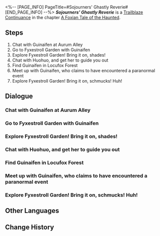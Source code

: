 <%-- [PAGE_INFO]
PageTitle=#Sojourners' Ghastly Reverie#
[END_PAGE_INFO] --%>
{{Stub|Dialogue.}}
{{Mission Infobox
|id            = 2021701
|title         = 
|image         = <!--Mission Sojourners' Ghastly Reverie.png-->
|type          = Trailblaze Continuance
|event_name    = 
|chapter       = A Foxian Tale of the Haunted
|requirements  = [[Trailblaze Mission]] ''[[Obsequies Performed, A Long Road Ahead]]'' completed
|summary       = The Heliobi escaped from the shattered Creation Furnace to Fyxestroll Garden to challenge a certain general on the Luofu.<br />Cirrus aimed to merge its companions for increased power, but you have thwarted its plan.
|characters    = Guinaifen; Hanya; Huohuo; Tail; Trailblazer; Wraith Warden; Xueyi
|startLocation = [[The Xianzhou Luofu]] - [[Exalting Sanctum]]
|world         = The Xianzhou Luofu
|area          = Exalting Sanctum
|prev          = 
|next          = 
|rewards       = Trailblaze EXP*1,500; Stellar Jade*150; Traveler's Guide*15; Refined Aether*12; Lost Crystal*12; "Dancing Fantasms"*1 { text = "Dancing Fantasms" }; Credit*150,000
}}
'''''Sojourners' Ghastly Reverie''''' is a [[Trailblaze Continuance]] in the chapter [[A Foxian Tale of the Haunted (Continuance)|A Foxian Tale of the Haunted]].

==Steps==
# Chat with Guinaifen at Aurum Alley
# Go to Fyxestroll Garden with Guinaifen
# Explore Fyxestroll Garden! Bring it on, shades!
# Chat with Huohuo, and get her to guide you out
# Find Guinaifen in Locufox Forest
# Meet up with Guinaifen, who claims to have encountered a paranormal event
# Explore Fyxestroll Garden! Bring it on, schmucks! Huh!

<!--
==Gameplay Notes==

--><!--
==Trial Character==

-->
==Dialogue==
{{Stub Dialogue}}
===Chat with Guinaifen at Aurum Alley===
{{Mission Description|type=continuance|location=Exalting Sanctum|No matter what kind of science-, magic-, faith-, or whatever-based upbringing you've had, when a third-tier influencer sends you a spam message claiming to have encountered supernatural entities in a deserted garden, your reaction would be: 1. "Sweet lol, I can meet up with this hot babe!" 2. "A new online scam? Blocked." 3. "Whatever. Let's check this out."<br />Naturally, no matter which one you choose, you would have steeled your mind to not give even 50 credits for this trip no matter what she says! No matter what! Besides, it's not like you have any disposable income.}}
{{Dialogue Start}}
:{{tx}}
{{Dialogue End}}

===Go to Fyxestroll Garden with Guinaifen===
{{Mission Description|type=continuance|location=<!--to be added-->|update|You see Guinaifen, and she's as beautiful in person as she is online... Ahem, we've digressed. The girl is trying very hard to convince you that she just experienced a spooky encounter, even shoving a video of it in your face.<br />Even video content can't be trusted these days, but her flustered tone and unbridled expressions do hint at some kind of terror surrounding that Fyxestroll Garden place... Heh, the Nameless shall uncover the secret behind all this! Let's go ghostbusting at Fyxestroll Garden!<br />Right now, you won't get it &mdash; but curiosity forms the basis for the start of all good horror movies...}}
{{Dialogue Start}}
:{{tx}}
{{Dialogue End}}

===Explore Fyxestroll Garden! Bring it on, shades!===
{{Mission Description|type=continuance|location=Exalting Sanctum|update|You two &mdash; yes, only you two &mdash; arrive at the long-abandoned Fyxestroll Garden. The protagonists in most horror movies always like to brashly break into derelict buildings that are rumored to be haunted, completely disregarding all safety concerns and bringing in only a small party. If only they stopped to think things over, then none of the stories that follow would ever have happened.<br />On the way over, Guinaifen diligently recounts for you how Fyxestroll Garden ended up getting abandoned... all the while shooting plenty of spooky footage along the way. You can't help but feel it's actually quite hard for internet influencers to make a living, especially if they have to keep taking photos while resisting the urge to run away from such an ominous place, like a reporter at a homicide scene. This place really does feel as though it's haunted... Where, then, are the ghosts?}}
{{Dialogue Start}}
:{{tx}}
{{Dialogue End}}

===Chat with Huohuo, and get her to guide you out===
{{Mission Description|type=continuance|location=Fyxestroll Garden|update|You don't see a ghost, but rather something even more horrifying: a Judge of the Ten-Lords Commission! Despite reason telling you these three Judges are all human beings, each one of them seems more terrifying than the next: the emaciated little girl housing a spirit within her, the burly giantess with the white curtain bangs and faint voice, and the only one you've met before, Xueyi, is a mechanical puppet. A ghost is nothing compared to that.<br />The Judges patiently explain it in layman's terms to convince you and Guinaifen to return: There are no ghosts aboard the Xianzhou, just some extraterrestrial parasites that have escaped millennia of imprisonment. Don't wander around here for no reason, as it hinders us from carrying out our official duties.<br />Good news &mdash; There are no ghosts running around Fyxestroll Garden! Bad news &mdash; There's an alien parasite running around Fyxestroll Garden... Isn't that even scarier!}}
{{Dialogue Start}}
:{{tx}}
{{Dialogue End}}

===Find Guinaifen in Locufox Forest===
{{Mission Description|type=continuance|location=Fyxestroll Garden|update|Huohuo escorted you both all the way out of Fyxestroll Garden. However, a sudden eerie wind blew, and thick fog enveloped the surroundings. When you looked back, Guinaifen had vanished... Huohuo, with her legs trembling, begs you to find Guinaifen &mdash; just who is the official personnel here? She's quite a handful!}}
{{Dialogue Start}}
:{{tx}}
{{Dialogue End}}

===Meet up with Guinaifen, who claims to have encountered a paranormal event===
{{Mission Description|type=continuance|location=Fyxestroll Garden|update|No matter what kind of science-, magic-, faith-, or whatever-based upbringing you've had, when a third-tier influencer sends you a spam message claiming to have encountered supernatural entities in a deserted garden, your reaction would be: 1. "Sweet lol, I can meet up with this hot babe!" 2. "A new online scam? Blocked." 3. "Whatever. Let's check this out."<br />Naturally, no matter which one you choose, you would have steeled your mind to not give even 50 credits for this trip no matter what she says! No matter what! Besides, it's not like you have any disposable income.}}
{{Dialogue Start}}
:{{tx}}
{{Dialogue End}}

===Explore Fyxestroll Garden! Bring it on, schmucks! Huh!===
{{Mission Description|type=continuance|location=Fyxestroll Garden|update|You two &mdash; yes, only you two &mdash; arrive at the long-abandoned Fyxestroll Garden. The protagonists in most horror movies always like to brashly break into derelict buildings that are rumored to be haunted, completely disregarding all safety concerns and bringing in only a small party. If only they stopped to think things over, then none of the stories that follow would ever have happened.<br />On the way over, Guinaifen diligently recounts for you how Fyxestroll Garden ended up getting abandoned... all the while shooting plenty of spooky footage along the way. You can't help but feel it's actually quite hard for internet influencers to make a living, especially if they have to keep taking photos while resisting the urge to run away from such an ominous place, like a reporter at a homicide scene. This place really does feel as though it's haunted... Where, then, are the ghosts?}}
{{Dialogue Start}}
:{{tx}}
{{Dialogue End}}

==Other Languages==
{{Other Languages
|en   = Sojourners' Ghastly Reverie
|zhs  = 游园惊梦
|zht  = 遊園驚夢
|ja   = 游園驚夢
|ko   = 유원경몽
|es   = Sustos en el parque
|fr   = Promenade fantasmagorique
|ru   = Прогулка по саду и прерванный сон
|th   = ฝันผวาในสวนเฮี้ยน
|vi   = Ác Mộng Vườn Hoang
|de   = Garten der Albträume
|id   = Mimpi Buruk di Taman
|pt   = Devaneio Lúgubre do Visitante
}}

==Change History==
{{Change History|1.5}}
